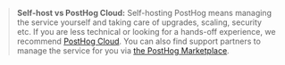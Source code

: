 > **Self-host vs PostHog Cloud:** Self-hosting PostHog means managing the service yourself
and taking care of upgrades, scaling, security etc. If you are less
technical or looking for a hands-off experience, we recommend
[PostHog Cloud](/docs/cloud). You can also find support partners to
manage the service for you via [the PostHog Marketplace](/marketplace).
